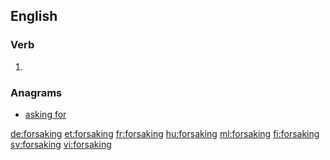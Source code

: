 ==English==

===Verb===
{{head|en}}

# {{present participle of|forsake}}

===Anagrams===
* [[asking for#English|asking for]]

[[de:forsaking]]
[[et:forsaking]]
[[fr:forsaking]]
[[hu:forsaking]]
[[ml:forsaking]]
[[fi:forsaking]]
[[sv:forsaking]]
[[vi:forsaking]]